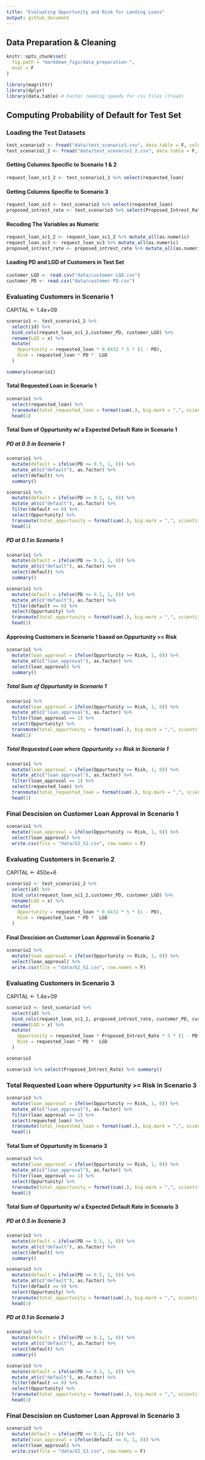 ```yaml
---
title: "Evaluating Oppurtunity and Risk for Lending Loans"
output: github_document
---
```


## Data Preparation & Cleaning

```r
knitr::opts_chunk$set(
  fig.path = "markdown_figs/data_preparation-",
  eval = F
)
```

```r
library(magrittr)
library(dplyr)
library(data.table) # Faster reading speeds for csv files (fread)
```

## Computing Probability of Default for Test Set

### Loading the Test Datasets

```r
test_scenario3 <- fread("data/test_scenario3.csv", data.table = F, colClasses = c("character"))
test_scenario1_2 <- fread("data/test_scenario1_2.csv", data.table = F, colClasses = c("character"))
```

#### Getting Columns Specific to Scenario 1 & 2

```r
request_loan_sc1_2 <- test_scenario1_2 %>% select(requested_loan)
```

#### Getting Columns Specific to Scenario 3

```r
request_loan_sc3 <- test_scenario3 %>% select(requested_loan)
proposed_intrest_rate <- test_scenario3 %>% select(Proposed_Intrest_Rate)
```

#### Recoding The Variables as Numeric

```r
request_loan_sc1_2 <- request_loan_sc1_2 %>% mutate_all(as.numeric)
request_loan_sc3 <- request_loan_sc3 %>% mutate_all(as.numeric)
proposed_intrest_rate <- proposed_intrest_rate %>% mutate_all(as.numeric)
```

#### Loading PD and LGD of Customers in Test Set

```r
customer_LGD <- read.csv("data/customer-LGD.csv")
customer_PD <- read.csv("data/customer-PD.csv")
```


### Evaluating Customers in Scenario 1

CAPITAL <- 1.4e+09

```r
scenario1 <- test_scenario1_2 %>%
  select(id) %>% 
  bind_cols(request_loan_sc1_2,customer_PD, customer_LGD) %>% 
  rename(LGD = x) %>%
  mutate(
    Oppurtunity = requested_loan * 0.0432 * 5 * (1 - PD),
    Risk = requested_loan * PD *  LGD
  ) 

summary(scenario1)
```

#### Total Requested Loan in Scenario 1

```r
scenario1 %>% 
  select(requested_loan) %>% 
  transmute(total_requested_loan = format(sum(.), big.mark = ",", scientific = F)) %>% 
  head(1)
```

#### Total Sum of Oppurtunity w/ a Expected Default Rate in Scenario 1

##### PD at 0.5 in Scenario 1

```r
scenario1 %>%
  mutate(default = ifelse(PD >= 0.5, 1, 0)) %>%
  mutate_at(c("default"), as.factor) %>%
  select(default) %>%
  summary()
```

```r
scenario1 %>%
  mutate(default = ifelse(PD >= 0.5, 1, 0)) %>%
  mutate_at(c("default"), as.factor) %>%
  filter(default == 0) %>%
  select(Oppurtunity) %>% 
  transmute(total_oppurtunity = format(sum(.), big.mark = ",", scientific = F)) %>% 
  head(1)
```

##### PD at 0.1 in Scenario 1

```r
scenario1 %>%
  mutate(default = ifelse(PD >= 0.1, 1, 0)) %>%
  mutate_at(c("default"), as.factor) %>%
  select(default) %>%
  summary()
```

```r
scenario1 %>%
  mutate(default = ifelse(PD >= 0.1, 1, 0)) %>%
  mutate_at(c("default"), as.factor) %>%
  filter(default == 0) %>%
  select(Oppurtunity) %>% 
  transmute(total_oppurtunity = format(sum(.), big.mark = ",", scientific = F)) %>% 
  head(1)
```

#### Approving Customers in Scenario 1 based on Oppurtunity >= Risk

```r
scenario1 %>%
  mutate(loan_approval = ifelse(Oppurtunity >= Risk, 1, 0)) %>% 
  mutate_at(c("loan_approval"), as.factor) %>% 
  select(loan_approval) %>%
  summary()
```

##### Total Sum of Oppurtunity in Scenario 1

```r
scenario1 %>%
  mutate(loan_approval = ifelse(Oppurtunity >= Risk, 1, 0)) %>% 
  mutate_at(c("loan_approval"), as.factor) %>% 
  filter(loan_approval == 1) %>%
  select(Oppurtunity) %>% 
  transmute(total_oppurtunity = format(sum(.), big.mark = ",", scientific = F)) %>% 
  head(1)
```

##### Total Requested Loan where Oppurtunity >= Risk in Scenario 1

```r
scenario1 %>%
  mutate(loan_approval = ifelse(Oppurtunity >= Risk, 1, 0)) %>% 
  mutate_at(c("loan_approval"), as.factor) %>% 
  filter(loan_approval == 1) %>%
  select(requested_loan) %>% 
  transmute(total_requested_loan = format(sum(.), big.mark = ",", scientific = F)) %>% 
  head(1)
```

### Final Descision on Customer Loan Approval in Scenario 1

```r
scenario1 %>%
  mutate(loan_approval = ifelse(Oppurtunity >= Risk, 1, 0)) %>% 
  select(loan_approval) %>% 
  write.csv(file = "data/G2_S1.csv", row.names = F)
```

### Evaluating Customers in Scenario 2

CAPITAL <- 450e+6

```r
scenario2 <- test_scenario1_2 %>%
  select(id) %>% 
  bind_cols(request_loan_sc1_2,customer_PD, customer_LGD) %>% 
  rename(LGD = x) %>%
  mutate(
    Oppurtunity = requested_loan * 0.0432 * 5 * (1 - PD),
    Risk = requested_loan * PD *  LGD
  )
```

#### Final Descision on Customer Loan Approval in Scenario 2

```r
scenario2 %>%
  mutate(loan_approval = ifelse(Oppurtunity >= Risk, 1, 0)) %>% 
  select(loan_approval) %>% 
  write.csv(file = "data/G2_S2.csv", row.names = F)
```

### Evaluating Customers in Scenario 3

CAPITAL <- 1.4e+09

```r
scenario3 <- test_scenario3 %>%
  select(id) %>% 
  bind_cols(request_loan_sc1_2, proposed_intrest_rate, customer_PD, customer_LGD) %>% 
  rename(LGD = x) %>%
  mutate(
    Oppurtunity = requested_loan * Proposed_Intrest_Rate * 5 * (1 - PD),
    Risk = requested_loan * PD *  LGD
  )

scenario3
```

```r
scenario3 %>% select(Proposed_Intrest_Rate) %>% summary()
```

### Total Requested Loan where Oppurtunity >= Risk in Scenario 3

```r
scenario3 %>%
  mutate(loan_approval = ifelse(Oppurtunity >= Risk, 1, 0)) %>% 
  mutate_at(c("loan_approval"), as.factor) %>% 
  filter(loan_approval == 1) %>%
  select(requested_loan) %>% 
  transmute(total_requested_loan = format(sum(.), big.mark = ",", scientific = F)) %>% 
  head(1)
```

#### Total Sum of Oppurtunity in Scenario 3

```r
scenario3 %>%
  mutate(loan_approval = ifelse(Oppurtunity >= Risk, 1, 0)) %>% 
  mutate_at(c("loan_approval"), as.factor) %>% 
  filter(loan_approval == 1) %>%
  select(Oppurtunity) %>% 
  transmute(total_oppurtunity = format(sum(.), big.mark = ",", scientific = F)) %>% 
  head(1)
```

#### Total Sum of Oppurtunity w/ a Expected Default Rate in Scenario 3

##### PD at 0.5 in Scenario 3

```r
scenario3 %>%
  mutate(default = ifelse(PD >= 0.5, 1, 0)) %>%
  mutate_at(c("default"), as.factor) %>%
  select(default) %>%
  summary()
```

```r
scenario3 %>%
  mutate(default = ifelse(PD >= 0.5, 1, 0)) %>%
  mutate_at(c("default"), as.factor) %>%
  filter(default == 0) %>%
  select(Oppurtunity) %>% 
  transmute(total_oppurtunity = format(sum(.), big.mark = ",", scientific = F)) %>% 
  head(1)
```

##### PD at 0.1 in Scenario 3

```r
scenario3 %>%
  mutate(default = ifelse(PD >= 0.1, 1, 0)) %>%
  mutate_at(c("default"), as.factor) %>%
  select(default) %>%
  summary()
```

```r
scenario3 %>%
  mutate(default = ifelse(PD >= 0.1, 1, 0)) %>%
  mutate_at(c("default"), as.factor) %>%
  filter(default == 0) %>%
  select(Oppurtunity) %>% 
  transmute(total_oppurtunity = format(sum(.), big.mark = ",", scientific = F)) %>% 
  head(1)
```

### Final Descision on Customer Loan Approval in Scenario 3

```r
scenario3 %>%
  mutate(default = ifelse(PD >= 0.1, 1, 0)) %>%
  mutate(loan_approval = ifelse(default == 0, 1, 0)) %>% 
  select(loan_approval) %>% 
  write.csv(file = "data/G2_S3.csv", row.names = F)
```

